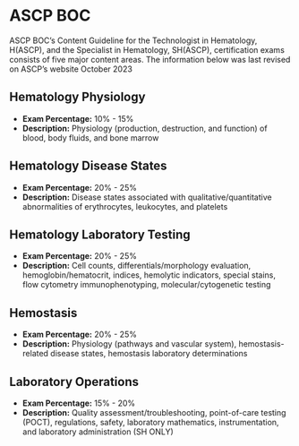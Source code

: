 # ASCP BOC {-}

ASCP BOC's Content Guideline for the Technologist in Hematology, H(ASCP), and the Specialist in Hematology, SH(ASCP), certification exams consists of five major content areas. The information below was last revised on ASCP's website October 2023

## **Hematology Physiology** {-}
*   **Exam Percentage:** 10% - 15%
*   **Description:** Physiology (production, destruction, and function) of blood, body fluids, and bone marrow

## **Hematology Disease States** {-}
*   **Exam Percentage:** 20% - 25%
*   **Description:** Disease states associated with qualitative/quantitative abnormalities of erythrocytes, leukocytes, and platelets

## **Hematology Laboratory Testing** {-}
*   **Exam Percentage:** 20% - 25%
*   **Description:** Cell counts, differentials/morphology evaluation, hemoglobin/hematocrit, indices, hemolytic indicators, special stains, flow cytometry immunophenotyping, molecular/cytogenetic testing

## **Hemostasis** {-}
*   **Exam Percentage:** 20% - 25%
*   **Description:** Physiology (pathways and vascular system), hemostasis-related disease states, hemostasis laboratory determinations

## **Laboratory Operations** {-}
*   **Exam Percentage:** 15% - 20%
*   **Description:** Quality assessment/troubleshooting, point-of-care testing (POCT), regulations, safety, laboratory mathematics, instrumentation, and laboratory administration (SH ONLY)
